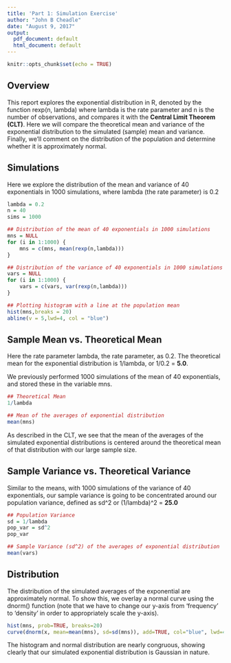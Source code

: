 ```yaml
---
title: 'Part 1: Simulation Exercise'
author: "John B Cheadle"
date: "August 9, 2017"
output:
  pdf_document: default
  html_document: default
---
```


```r
knitr::opts_chunk$set(echo = TRUE)
```

## Overview
This report explores the exponential distribution in R, denoted by the function rexp(n, lambda) where lambda is the rate parameter and n is the number of observations, and compares it with the **Central Limit Theorem (CLT)**. Here we will compare the theoretical mean and variance of the exponential distribution to the simulated (sample) mean and variance.  Finally, we'll comment on the distribution of the population and determine whether it is approximately normal.   

## Simulations
Here we explore the distribution of the mean and variance of 40 exponentials in 1000 simulations, where lambda (the rate parameter) is 0.2

```r
lambda = 0.2
n = 40
sims = 1000

## Distribution of the mean of 40 exponentials in 1000 simulations
mns = NULL
for (i in 1:1000) {
    mns = c(mns, mean(rexp(n,lambda)))
}

## Distribution of the variance of 40 exponentials in 1000 simulations
vars = NULL
for (i in 1:1000) {
    vars = c(vars, var(rexp(n,lambda)))
}

```

```r
## Plotting histogram with a line at the population mean
hist(mns,breaks = 20)
abline(v = 5,lwd=4, col = "blue")
```

## Sample Mean vs. Theoretical Mean
Here the rate parameter lambda, the rate parameter, as 0.2. The theoretical mean for the exponential distribution is 1/lambda, or 1/0.2 = **5.0**.  

We previously performed 1000 simulations of the mean of 40 exponentials, and stored these in the variable mns.

```r
## Theoretical Mean
1/lambda

## Mean of the averages of exponential distribution
mean(mns)
```

As described in the CLT, we see that the mean of the averages of the simulated exponential distributions is centered around the theoretical mean of that distribution with our large sample size.


## Sample Variance vs. Theoretical Variance
Similar to the means, with 1000 simulations of the variance of 40 exponentials, our sample variance is going to be concentrated around our population variance, defined as sd^2 or (1/lambda)^2 = **25.0**

```r
## Population Variance
sd = 1/lambda
pop_var = sd^2
pop_var

## Sample Variance (sd^2) of the averages of exponential distribution
mean(vars)
```

## Distribution
The distribution of the simulated averages of the exponential are approximately normal.  To show this, we overlay a normal curve using the dnorm() function (note that we have to change our y-axis from 'frequency' to 'density' in order to appropriately scale the y-axis).

```r
hist(mns, prob=TRUE, breaks=20)
curve(dnorm(x, mean=mean(mns), sd=sd(mns)), add=TRUE, col="blue", lwd=4)
```

The histogram and normal distribution are nearly congruous, showing clearly that our simulated exponential distribution is Gaussian in nature.